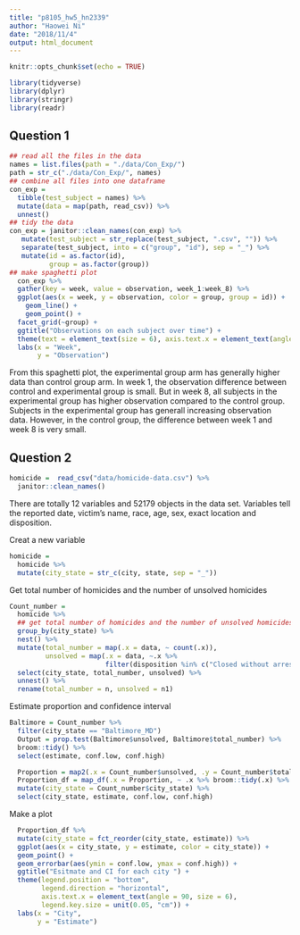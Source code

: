 ```yaml
---
title: "p8105_hw5_hn2339"
author: "Haowei Ni"
date: "2018/11/4"
output: html_document
---
```


```r
knitr::opts_chunk$set(echo = TRUE)
```

```r
library(tidyverse)
library(dplyr)
library(stringr)
library(readr)
```

## Question 1 

```r
## read all the files in the data 
names = list.files(path = "./data/Con_Exp/")
path = str_c("./data/Con_Exp/", names)
## combine all files into one dataframe 
con_exp =
  tibble(test_subject = names) %>% 
  mutate(data = map(path, read_csv)) %>% 
  unnest()
## tidy the data 
con_exp = janitor::clean_names(con_exp) %>% 
   mutate(test_subject = str_replace(test_subject, ".csv", "")) %>% 
   separate(test_subject, into = c("group", "id"), sep = "_") %>% 
   mutate(id = as.factor(id), 
          group = as.factor(group))
## make spaghetti plot
  con_exp %>% 
  gather(key = week, value = observation, week_1:week_8) %>% 
  ggplot(aes(x = week, y = observation, color = group, group = id)) +
    geom_line() + 
    geom_point() +
  facet_grid(~group) +
  ggtitle("Observations on each subject over time") +
  theme(text = element_text(size = 6), axis.text.x = element_text(angle = 60, hjust = 1)) + 
  labs(x = "Week",
       y = "Observation")
```
From this spaghetti plot, the experimental group arm has generally higher data than control group arm. In week 1, the observation difference between control and experimental group is small. But in week 8, all subjects in the experimental group has higher observation compared to the control group. Subjects in the experimental group has generall increasing observation data. However, in the control group, the difference between week 1 and week 8 is very small. 

## Question 2 

```r
homicide =  read_csv("data/homicide-data.csv") %>% 
  janitor::clean_names()
```
There are totally 12 variables and 52179 objects in the data set. Variables tell the reported date, victim's name, race, age, sex, exact location and disposition. 

Creat a new variable

```r
homicide = 
  homicide %>% 
  mutate(city_state = str_c(city, state, sep = "_")) 
```

Get total number of homicides and the number of unsolved homicides

```r
Count_number = 
  homicide %>%
  ## get total number of homicides and the number of unsolved homicides
  group_by(city_state) %>% 
  nest() %>%
  mutate(total_number = map(.x = data, ~ count(.x)), 
         unsolved = map(.x = data, ~.x %>% 
                        filter(disposition %in% c("Closed without arrest","Open/No arrest")) %>% count())) %>% 
  select(city_state, total_number, unsolved) %>% 
  unnest() %>% 
  rename(total_number = n, unsolved = n1)
```

Estimate proportion and confidence interval 

```r
Baltimore = Count_number %>% 
  filter(city_state == "Baltimore_MD")  
  Output = prop.test(Baltimore$unsolved, Baltimore$total_number) %>% 
  broom::tidy() %>% 
  select(estimate, conf.low, conf.high)
```

```r
  Proportion = map2(.x = Count_number$unsolved, .y = Count_number$total_number, ~ prop.test(.x, .y)) 
  Proportion_df = map_df(.x = Proportion, ~ .x %>% broom::tidy(.x) %>% select(estimate, conf.low, conf.high)) %>% 
  mutate(city_state = Count_number$city_state) %>% 
  select(city_state, estimate, conf.low, conf.high)
```

Make a plot 

```r
  Proportion_df %>% 
  mutate(city_state = fct_reorder(city_state, estimate)) %>% 
  ggplot(aes(x = city_state, y = estimate, color = city_state)) + 
  geom_point() +
  geom_errorbar(aes(ymin = conf.low, ymax = conf.high)) + 
  ggtitle("Esitmate and CI for each city ") +
  theme(legend.position = "bottom",
        legend.direction = "horizontal",
        axis.text.x = element_text(angle = 90, size = 6),
        legend.key.size = unit(0.05, "cm")) + 
  labs(x = "City",
       y = "Estimate") 
```

